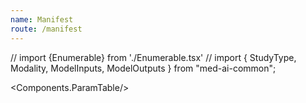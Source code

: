 ```yaml
---
name: Manifest
route: /manifest
---
```


// import {Enumerable} from './Enumerable.tsx'
// import { StudyType, Modality, ModelInputs, ModelOutputs } from "med-ai-common";

<Components.ParamTable/>
<!-- # Manifest

All new models should be submitted with a 

## Manifest Properties

| proptery name | Type | Description |
| :--- | --- | :--- |
| Required ||
| tag | string | TODO: figure out what tag is |
| displayName | string | The name of your project that will be displayed in our model registry |
| input | [StudyType](#studytype) | TODO |
| modality | [Modality](#modality) | TODO |
| inputType | [ModelInputs](#modelinputs)| TODO |
| output | [ModelOutputs](#modeloutputs) | TODO |
| hasImageOutput | boolean | TODO |

## StudyType
| Enum Value | Description | 
| :--- | :--- |
| ${StudyType.abdXray}| Test |

## Modality

## ModelInputs

## ModelOutputs
 -->
